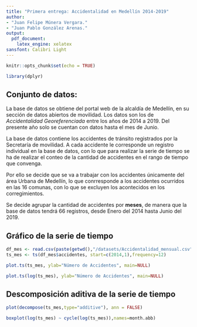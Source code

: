 ```yaml
---
title: "Primera entrega: Accidentalidad en Medellín 2014-2019"
author: 
- "Juan Felipe Múnera Vergara."
- "Juan Pablo González Arenas."
output: 
  pdf_document:
    latex_engine: xelatex
sansfont: Calibri Light
---
```


```r
knitr::opts_chunk$set(echo = TRUE)
```

```r
library(dplyr)
```

## Conjunto de datos:
La base de datos se obtiene del portal web [\underline{GeoMedellín}](https://geomedellin-m-medellin.opendata.arcgis.com/search?tags=movilidad) de la alcaldía de Medellín, en su sección de datos abiertos de movilidad. Los datos son los de *Accidentalidad Georeferenciada* entre los años de 2014 a 2019. Del presente año solo se cuentan con datos hasta el mes de Junio.


La base de datos contiene los accidentes de tránsito registrados por la Secretaría de movilidad. A cada accidente le corresponde un registro individual en la base de datos, con lo que para realizar la serie de tiempo se ha de realizar el conteo de la cantidad de accidentes en el rango de tiempo que convenga.

Por ello se decide que se va a trabajar con los accidentes únicamente del área Urbana de Medellín, lo que conrresponde a los accidentes ocurridos en las 16 comunas, con lo que se excluyen los acontecidos en los corregimientos.

Se decide agrupar la cantidad de accidentes por **meses**, de manera que la base de datos tendrá 66 registros, desde Enero del 2014 hasta Junio del 2019.

## Gráfico de la serie de tiempo

```r
df_mes <- read.csv(paste(getwd(),"/datasets/Accidentalidad_mensual.csv",sep=""), header=T,encoding="UTF-8")
ts_mes <- ts(df_mes$accidentes, start=c(2014,1),frequency=12)

plot.ts(ts_mes, ylab="Número de Accidentes", main=NULL)

plot.ts(log(ts_mes), ylab="Número de Accidentes", main=NULL)

```

## Descomposición aditiva de la serie de tiempo

```r
plot(decompose(ts_mes,type="additive"), ann = FALSE)
```


```r
boxplot(log(ts_mes) ~ cycle(log(ts_mes)),names=month.abb)

```


